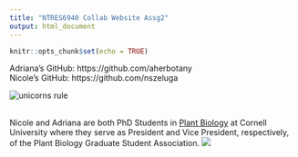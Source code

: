 ```yaml
---
title: "NTRES6940 Collab Website Assg2"
output: html_document
---
```


```r
knitr::opts_chunk$set(echo = TRUE)
```

Adriana's GitHub: https://github.com/aherbotany   
Nicole's GitHub: https://github.com/nszeluga  


![unicorns rule](https://media4.giphy.com/media/DTLzZIeBh33S8/giphy.gif)  
<br>

Nicole and Adriana are both PhD Students in <a href="https://plantbio.cals.cornell.edu/">Plant Biology</a> at Cornell University where they serve as President and Vice President, respectively, of the Plant Biology Graduate Student Association.
![](https://upload.wikimedia.org/wikipedia/en/thumb/9/9b/Cornell_Big_Red_logo.svg/200px-Cornell_Big_Red_logo.svg.png)
<br>


 <style>
body {
  background-image: url('https://images.squarespace-cdn.com/content/v1/57fbc997cd0f68460a6a0b9b/1550614182665-0VX59D9X9A188DO2TCPM/ke17ZwdGBToddI8pDm48kGeYwB7qRDbx3HA3k8ItH8x7gQa3H78H3Y0txjaiv_0fDoOvxcdMmMKkDsyUqMSsMWxHk725yiiHCCLfrh8O1z5QPOohDIaIeljMHgDF5CVlOqpeNLcJ80NK65_fV7S1UQskm9UmGToTPhNBq3gXFGn1A9y5rFaAwpf7Ddp0PigXxA_LFBdgvGjEaaqF2YwZTQ/P4110491%212.jpg?format=2500w');
}
</style> 

